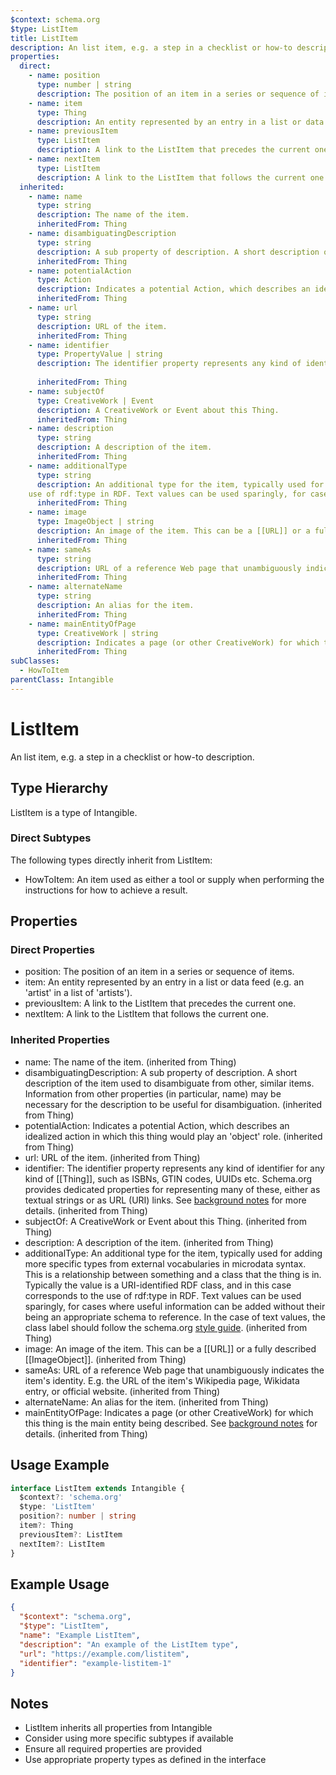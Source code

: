 ```yaml
---
$context: schema.org
$type: ListItem
title: ListItem
description: An list item, e.g. a step in a checklist or how-to description.
properties:
  direct:
    - name: position
      type: number | string
      description: The position of an item in a series or sequence of items.
    - name: item
      type: Thing
      description: An entity represented by an entry in a list or data feed (e.g. an 'artist' in a list of 'artists').
    - name: previousItem
      type: ListItem
      description: A link to the ListItem that precedes the current one.
    - name: nextItem
      type: ListItem
      description: A link to the ListItem that follows the current one.
  inherited:
    - name: name
      type: string
      description: The name of the item.
      inheritedFrom: Thing
    - name: disambiguatingDescription
      type: string
      description: A sub property of description. A short description of the item used to disambiguate from other, similar items. Information from other properties (in particular, name) may be necessary for the description to be useful for disambiguation.
      inheritedFrom: Thing
    - name: potentialAction
      type: Action
      description: Indicates a potential Action, which describes an idealized action in which this thing would play an 'object' role.
      inheritedFrom: Thing
    - name: url
      type: string
      description: URL of the item.
      inheritedFrom: Thing
    - name: identifier
      type: PropertyValue | string
      description: The identifier property represents any kind of identifier for any kind of [[Thing]], such as ISBNs, GTIN codes, UUIDs etc. Schema.org provides dedicated properties for representing many of these, either as textual strings or as URL (URI) links. See [background notes](/docs/datamodel.html#identifierBg) for more details.
        
      inheritedFrom: Thing
    - name: subjectOf
      type: CreativeWork | Event
      description: A CreativeWork or Event about this Thing.
      inheritedFrom: Thing
    - name: description
      type: string
      description: A description of the item.
      inheritedFrom: Thing
    - name: additionalType
      type: string
      description: An additional type for the item, typically used for adding more specific types from external vocabularies in microdata syntax. This is a relationship between something and a class that the thing is in. Typically the value is a URI-identified RDF class, and in this case corresponds to the
    use of rdf:type in RDF. Text values can be used sparingly, for cases where useful information can be added without their being an appropriate schema to reference. In the case of text values, the class label should follow the schema.org <a href="https://schema.org/docs/styleguide.html">style guide</a>.
      inheritedFrom: Thing
    - name: image
      type: ImageObject | string
      description: An image of the item. This can be a [[URL]] or a fully described [[ImageObject]].
      inheritedFrom: Thing
    - name: sameAs
      type: string
      description: URL of a reference Web page that unambiguously indicates the item's identity. E.g. the URL of the item's Wikipedia page, Wikidata entry, or official website.
      inheritedFrom: Thing
    - name: alternateName
      type: string
      description: An alias for the item.
      inheritedFrom: Thing
    - name: mainEntityOfPage
      type: CreativeWork | string
      description: Indicates a page (or other CreativeWork) for which this thing is the main entity being described. See [background notes](/docs/datamodel.html#mainEntityBackground) for details.
      inheritedFrom: Thing
subClasses:
  - HowToItem
parentClass: Intangible
---
```

# ListItem

An list item, e.g. a step in a checklist or how-to description.

## Type Hierarchy

ListItem is a type of Intangible.

### Direct Subtypes

The following types directly inherit from ListItem:

- HowToItem: An item used as either a tool or supply when performing the instructions for how to achieve a result.

## Properties

### Direct Properties

- position: The position of an item in a series or sequence of items.
- item: An entity represented by an entry in a list or data feed (e.g. an 'artist' in a list of 'artists').
- previousItem: A link to the ListItem that precedes the current one.
- nextItem: A link to the ListItem that follows the current one.

### Inherited Properties

- name: The name of the item. (inherited from Thing)
- disambiguatingDescription: A sub property of description. A short description of the item used to disambiguate from other, similar items. Information from other properties (in particular, name) may be necessary for the description to be useful for disambiguation. (inherited from Thing)
- potentialAction: Indicates a potential Action, which describes an idealized action in which this thing would play an 'object' role. (inherited from Thing)
- url: URL of the item. (inherited from Thing)
- identifier: The identifier property represents any kind of identifier for any kind of [[Thing]], such as ISBNs, GTIN codes, UUIDs etc. Schema.org provides dedicated properties for representing many of these, either as textual strings or as URL (URI) links. See [background notes](/docs/datamodel.html#identifierBg) for more details.
         (inherited from Thing)
- subjectOf: A CreativeWork or Event about this Thing. (inherited from Thing)
- description: A description of the item. (inherited from Thing)
- additionalType: An additional type for the item, typically used for adding more specific types from external vocabularies in microdata syntax. This is a relationship between something and a class that the thing is in. Typically the value is a URI-identified RDF class, and in this case corresponds to the
    use of rdf:type in RDF. Text values can be used sparingly, for cases where useful information can be added without their being an appropriate schema to reference. In the case of text values, the class label should follow the schema.org <a href="https://schema.org/docs/styleguide.html">style guide</a>. (inherited from Thing)
- image: An image of the item. This can be a [[URL]] or a fully described [[ImageObject]]. (inherited from Thing)
- sameAs: URL of a reference Web page that unambiguously indicates the item's identity. E.g. the URL of the item's Wikipedia page, Wikidata entry, or official website. (inherited from Thing)
- alternateName: An alias for the item. (inherited from Thing)
- mainEntityOfPage: Indicates a page (or other CreativeWork) for which this thing is the main entity being described. See [background notes](/docs/datamodel.html#mainEntityBackground) for details. (inherited from Thing)

## Usage Example

```typescript
interface ListItem extends Intangible {
  $context?: 'schema.org'
  $type: 'ListItem'
  position?: number | string
  item?: Thing
  previousItem?: ListItem
  nextItem?: ListItem
}
```

## Example Usage

```json
{
  "$context": "schema.org",
  "$type": "ListItem",
  "name": "Example ListItem",
  "description": "An example of the ListItem type",
  "url": "https://example.com/listitem",
  "identifier": "example-listitem-1"
}
```

## Notes

- ListItem inherits all properties from Intangible
- Consider using more specific subtypes if available
- Ensure all required properties are provided
- Use appropriate property types as defined in the interface